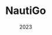 ---
title: "NautiGo"
date: "2023"
slug: "nautigo"
hero_image: "./NautiGo.png"
hero_image_alt: "NautiGo Website"
img_description: "NautiGo Website"
language_1: "C#"
language_2: "JavaScript"
language_3: "CSS"
technology_1: "Visual Studio"
technology_2: ""
methodology_1: "ASP .NET Core"
methodology_2: "Entity Framework"
statement_1: "This application offers a comprehensive management system designed primarily for companies engaged in nautical activities. 
Alongside the main website, which facilitates equipment, employee, and activity management, NautiGo provides a mobile application 
that enables real-time user tracking. This functionality allows website moderators to monitor clients using the equipment effectively."
statement_2: "Previously, NautiGo was accessible at the domain https://nautigo.azurewebsites.net/. However, the team has decided not to proceed 
with further updates beyond the initial launch as the costs where high, and thus the application is no longer available publicly."
---